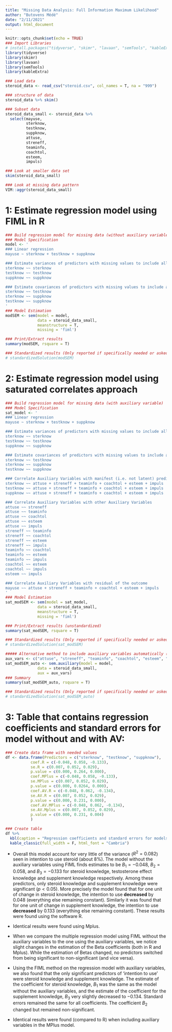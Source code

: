 ```yaml
---
title: "Missing Data Analysis: Full Information Maximum Likelihood"
author: "Butovens Médé"
date: "2/11/2021"
output: html_document
---
```


```r
knitr::opts_chunk$set(echo = TRUE)
### Import Libraries
# install.packages("tidyverse", "skimr", "lavaan", "semTools", "kableExtra")
library(tidyverse)
library(skimr)
library(lavaan)
library(semTools)
library(kableExtra)
```


```r
### Load data
steroid_data <- read_csv("steroid.csv", col_names = T, na = "999")

### structure of data
steroid_data %>% skim()

### Subset data
steroid_data_small <- steroid_data %>% 
  select(mayuse,
         sterknow,
         testknow,
         suppknow,
         attuse,
         streneff,
         teaminfo,
         coachtol,
         esteem,
         impuls)

### Look at smaller data set
skim(steroid_data_small)

### Look at missing data pattern
VIM::aggr(steroid_data_small)
```


# 1: Estimate regression model using FIML in R
```r
### Build regression model for missing data (without auxiliary variable)
### Model Specification
model <- '
### Linear regression
mayuse ~ sterknow + testknow + suppknow

### Estimate variances of predictors with missing values to include all cases in analysis, and avoid listwise deletions
sterknow ~~ sterknow
testknow ~~ testknow
suppknow ~~ suppknow

### Estimate covariances of predictors with missing values to include all cases in analysis, and avoid listwise deletion
sterknow ~~ testknow
sterknow ~~ suppknow
testknow ~~ suppknow
'
### Model Estimation
modSEM <- sem(model = model,
              data = steroid_data_small,
              meanstructure = T,
              missing = 'fiml')

### Print/Extract results
summary(modSEM, rsquare = T)

### Standardized results (Only reported if specifically needed or asked)
# standardizedSolution(modSEM)
```


# 2: Estimate regression model using saturated correlates approach
```r
### Build regression model for missing data (with auxiliary variable)
### Model Specification
sat_model <- '
### Linear regression
mayuse ~ sterknow + testknow + suppknow

### Estimate variances of predictors with missing values to include all cases in analysis, and avoid listwise deletions
sterknow ~~ sterknow
testknow ~~ testknow
suppknow ~~ suppknow

### Estimate covariances of predictors with missing values to include all cases in analysis, and avoid listwise deletion
sterknow ~~ testknow
sterknow ~~ suppknow
testknow ~~ suppknow

### Correlate Auxiliary Variables with manifest (i.e. not latent) predictor variables
sterknow ~~ attuse + streneff + teaminfo + coachtol + esteem + impuls
testknow ~~ attuse + streneff + teaminfo + coachtol + esteem + impuls 
suppknow ~~ attuse + streneff + teaminfo + coachtol + esteem + impuls

### Correlate Auxiliary Variables with other Auxiliary Variables
attuse ~~ streneff
attuse ~~ teaminfo
attuse ~~ coachtol
attuse ~~ esteem
attuse ~~ impuls
streneff ~~ teaminfo
streneff ~~ coachtol
streneff ~~ esteem
streneff ~~ impuls
teaminfo ~~ coachtol
teaminfo ~~ esteem
teaminfo ~~ impuls
coachtol ~~ esteem
coachtol ~~ impuls
esteem ~~ impuls

### Correlate Auxiliary Variables with residual of the outcome
mayuse ~~ attuse + streneff + teaminfo + coachtol + esteem + impuls
'
### Model Estimation
sat_modSEM <- sem(model = sat_model,
              data = steroid_data_small,
              meanstructure = T,
              missing = 'fiml')

### Print/Extract results (unstandardized)
summary(sat_modSEM, rsquare = T)

### Standardized results (Only reported if specifically needed or asked)
# standardizedSolution(sat_modSEM)

##### Alternative method to include auxiliary variables automatically (using the sem.auxiliary fct from semTools)
aux_vars <- c("attuse", "streneff", "teaminfo", "coachtol", "esteem", "impuls")
sat_modSEM_auto <- sem.auxiliary(model = model,
              data = steroid_data_small,
              aux = aux_vars)
### Summary
summary(sat_modSEM_auto, rsquare = T)

### Standardized results (Only reported if specifically needed or asked)
# standardizedSolution(sat_modSEM_auto)
```


# 3: Table that contains regression coefficients and standard errors for model without and with AV:
```r
### Create data frame with needed values 
df <- data.frame(Predictors = c("sterknow", "testknow", "suppknow"),
           coef.R = c(-0.048, 0.058, -0.133),
           se.R = c(0.007, 0.052, 0.029),
           p.value = c(0.000, 0.264, 0.000),
           coef.MPlus = c(-0.048, 0.058, -0.133),
           se.MPlus = c(0.007, 0.052, 0.029),
           p.value = c(0.000, 0.0264, 0.000),
           coef.AV.R = c(-0.048, 0.062, -0.134),
           se.AV.R = c(0.007, 0.052, 0.029),
           p.value = c(0.000, 0.231, 0.000),
           coef.AV.MPlus = c(-0.048, 0.062, -0.134),
           se.AV.Mplus = c(0.007, 0.052, 0.029),
           p.value = c(0.000, 0.231, 0.004)
           )

### Create table
df %>% 
  kbl(caption = "Regression coefficients and standard errors for models without and with AVs using R and Mplus") %>% 
  kable_classic(full_width = F, html_font = "Cambria")
```

* Overall this model account for very little of the variance ($R^2 = 0.082$) seen in intention to use steroid (about 8%). The model without the auxiliary variables using FIML finds estimates to be $B_1 = -0.048$, $B_2= 0.058$, and $B_3= -0.133$ for steroid knowledge, testosterone effect knowledge and supplement knowledge respectively. Among these predictors, only steroid knowledge and supplement knowledge were significant ($p < 0.05$). More precisely the model found that for one unit of change in steroid knowledge, the intention to use **decreased** by 0.048 (everything else remaining constant). Similarly it was found that for one unit of change in supplement knowledge, the intention to use **decreased** by 0.133 (everything else remaining constant). These results were found using the software R.

* Identical results were found using Mplus. 

* When we compare the multiple regression model using FIML without the auxiliary variables to the one using the auxiliary variables, we notice slight changes in the estimation of the Beta coefficients (both in R and Mplus). While the estimation of Betas changed, no predictors switched from being significant to non-significant (and vice versa).

* Using the FIML method on the regression model with auxiliary variables, we also found that the only significant predictors of 'intention to use' were steroid knowledge and supplement knowledge. The estimate of the coefficient for steroid knowledge, $B_1$ was the same as the model without the auxiliary variables, and the estimate of the coefficient for the supplement knowledge, $B_3$ very slightly decreased to $-0.134$. Standard errors remained the same for all coefficients. The coefficient $B_2$ changed but remained non-significant.

* Identical results were found (compared to R) when including auxiliary variables in the MPlus model. 
